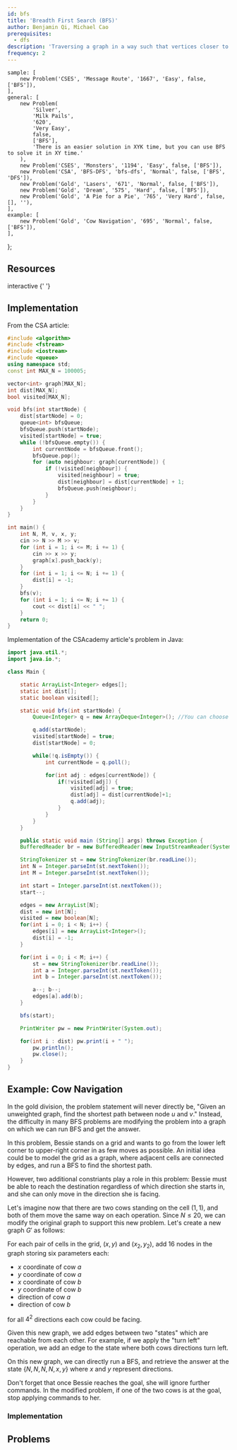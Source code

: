 ```yaml
---
id: bfs
title: 'Breadth First Search (BFS)'
author: Benjamin Qi, Michael Cao
prerequisites:
  - dfs
description: 'Traversing a graph in a way such that vertices closer to the starting vertex are processed first.'
frequency: 2
---
```



	sample: [
		new Problem('CSES', 'Message Route', '1667', 'Easy', false, ['BFS']),
	],
	general: [
		new Problem(
			'Silver',
			'Milk Pails',
			'620',
			'Very Easy',
			false,
			['BFS'],
			'There is an easier solution in XYK time, but you can use BFS to solve it in XY time.'
		),
		new Problem('CSES', 'Monsters', '1194', 'Easy', false, ['BFS']),
		new Problem('CSA', 'BFS-DFS', 'bfs-dfs', 'Normal', false, ['BFS', 'DFS']),
		new Problem('Gold', 'Lasers', '671', 'Normal', false, ['BFS']),
		new Problem('Gold', 'Dream', '575', 'Hard', false, ['BFS']),
		new Problem('Gold', 'A Pie for a Pie', '765', 'Very Hard', false, [], ''),
	],
	example: [
		new Problem('Gold', 'Cow Navigation', '695', 'Normal', false, ['BFS']),
	],
};

<Problems problems={problems.sample} />

## Resources

<Resources>
	<Resource
		source="CSA"
		title="Breadth First Search"
		url="breadth_first_search"
		starred
	>
		interactive
	</Resource>
	<Resource source="CPH" title="12.2 - Breadth-First Search"></Resource>
	<Resource source="PAPS" title="12.1 - Breadth-First Search"></Resource>
	<Resource
		source="KA"
		title="Breadth First Search and Its Uses"
		url="https://www.khanacademy.org/computing/computer-science/algorithms/breadth-first-search/a/breadth-first-search-and-its-uses"
	></Resource>
	<Resource
		source="cp-algo"
		title="Breadth First Search"
		url="graph/breadth-first-search.html"
	></Resource>
	<Resource source="cp-algo" title="0/1 BFS" url="graph/01_bfs.html"></Resource>
	<Resource
		source="IUSACO"
		title="10.4 - Graph Traversal Algorithms"
	></Resource>
	<Resource source="CP2" title="4.2.2 - BFS">
		{' '}
	</Resource>
</Resources>

## Implementation

<LanguageSection>

<CPPSection>

From the CSA article:

```cpp
#include <algorithm>
#include <fstream>
#include <iostream>
#include <queue>
using namespace std;
const int MAX_N = 100005;

vector<int> graph[MAX_N];
int dist[MAX_N];
bool visited[MAX_N];

void bfs(int startNode) {
    dist[startNode] = 0;
    queue<int> bfsQueue;
    bfsQueue.push(startNode);
    visited[startNode] = true;
    while (!bfsQueue.empty()) {
        int currentNode = bfsQueue.front();
        bfsQueue.pop();
        for (auto neighbour: graph[currentNode]) {
            if (!visited[neighbour]) {
                visited[neighbour] = true;
                dist[neighbour] = dist[currentNode] + 1;
                bfsQueue.push(neighbour);
            }
        }
    }
}

int main() {
    int N, M, v, x, y;
    cin >> N >> M >> v;
    for (int i = 1; i <= M; i += 1) {
        cin >> x >> y;
        graph[x].push_back(y);
    }
    for (int i = 1; i <= N; i += 1) {
        dist[i] = -1;
    }
    bfs(v);
    for (int i = 1; i <= N; i += 1) {
        cout << dist[i] << " ";
    }
    return 0;
}
```

</CPPSection>

<JavaSection>
 
Implementation of the CSAcademy article's problem in Java:

```java
import java.util.*;
import java.io.*;

class Main {

    static ArrayList<Integer> edges[];
    static int dist[];
    static boolean visited[];

    static void bfs(int startNode) {
        Queue<Integer> q = new ArrayDeque<Integer>(); //You can choose any implementation of Queue (such as LinkedList), though I believe ArrayDeque is faster (?)

        q.add(startNode);
        visited[startNode] = true;
        dist[startNode] = 0;

        while(!q.isEmpty()) {
            int currentNode = q.poll();

            for(int adj : edges[currentNode]) {
                if(!visited[adj]) {
                    visited[adj] = true;
                    dist[adj] = dist[currentNode]+1;
                    q.add(adj);
                }
            }
        }
    }

    public static void main (String[] args) throws Exception {
	BufferedReader br = new BufferedReader(new InputStreamReader(System.in)); //Read about fast Java input in "General - Fast I/O"

	StringTokenizer st = new StringTokenizer(br.readLine());
	int N = Integer.parseInt(st.nextToken());
	int M = Integer.parseInt(st.nextToken());

	int start = Integer.parseInt(st.nextToken());
	start--;

	edges = new ArrayList[N];
	dist = new int[N];
	visited = new boolean[N];
	for(int i = 0; i < N; i++) {
	    edges[i] = new ArrayList<Integer>();
	    dist[i] = -1;
	}

	for(int i = 0; i < M; i++) {
	    st = new StringTokenizer(br.readLine());
	    int a = Integer.parseInt(st.nextToken());
	    int b = Integer.parseInt(st.nextToken());

	    a--; b--;
	    edges[a].add(b);
	}

	bfs(start);

	PrintWriter pw = new PrintWriter(System.out);

	for(int i : dist) pw.print(i + " ");
	    pw.println();
	    pw.close();
	}
}
```

</JavaSection>

</LanguageSection>

## Example: Cow Navigation

In the gold division, the problem statement will never directly be, "Given an unweighted graph, find the shortest path between node $u$ and $v$." Instead, the difficulty in many BFS problems are modifying the problem into a graph on which we can run BFS and get the answer.

<Problems problems={problems.example} />

In this problem, Bessie stands on a grid and wants to go from the lower left corner to upper-right corner in as few moves as possible. An initial idea could be to model the grid as a graph, where adjacent cells are connected by edges, and run a BFS to find the shortest path.

However, two additional constriants play a role in this problem: Bessie must be able to reach the destination regardless of which direction she starts in, and she can only move in the direction she is facing.

Let's imagine now that there are two cows standing on the cell $(1, 1)$, and both of them move the same way on each operation. Since $N \leq 20$, we can modify the original graph to support this new problem. Let's create a new graph $G'$ as follows:

For each pair of cells in the grid, $(x, y)$ and $(x_2, y_2)$, add $16$ <!-- wow that's a lot --> nodes in the graph storing six parameters each:

- $x$ coordinate of cow $a$
- $y$ coordinate of cow $a$
- $x$ coordinate of cow $b$
- $y$ coordinate of cow $b$
- direction of cow $a$
- direction of cow $b$

for all $4 ^ 2$ directions each cow could be facing.

Given this new graph, we add edges between two "states" which are reachable from each other. For example, if we apply the "turn left" operation, we add an edge to the state where both cows directions turn left.

On this new graph, we can directly run a BFS, and retrieve the answer at the state $\{N, N, N, N, x, y\}$ where $x$ and $y$ represent directions.

<Warning>

Don't forget that once Bessie reaches the goal, she will ignore further commands. In the modified problem, if one of the two cows is at the goal, stop applying commands to her.

</Warning>

<!-- (Ben - equivalent to existing editorial) -->

<!-- You can change it, but keep the section on making modifications to graphs before. Maybe replace with a problem w/o a good editorial? -->

### Implementation

<!-- I really don't want to write Cow Navigation. Anyone have code? -->

<IncompleteSection />

## Problems

<Problems problems={problems.general} />
